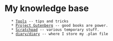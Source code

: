 = My knowledge base =
    * [[Tools]] -- tips and tricks
    * [[Project Gutenberg]] -- good books are power.
    * [[Scratchpad]] -- various temporary stuff.
    * [[diary/diary]] -- where I store my .plan file
